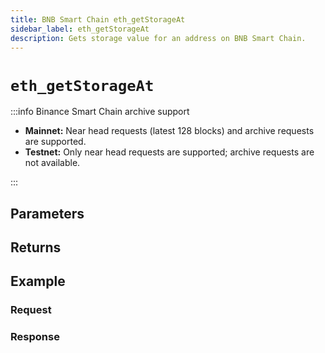 ```yaml
---
title: BNB Smart Chain eth_getStorageAt
sidebar_label: eth_getStorageAt
description: Gets storage value for an address on BNB Smart Chain.
---
```




# `eth_getStorageAt`

<Description />

:::info Binance Smart Chain archive support

- **Mainnet:** Near head requests (latest 128 blocks) and archive requests are supported.
- **Testnet:** Only near head requests are supported; archive requests are not available.

:::

## Parameters


<Params />

## Returns


<Returns />

## Example


<Example />

### Request


<Request />

### Response


<Response />
